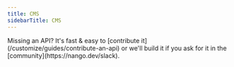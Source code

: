 ```yaml
---
title: CMS
sidebarTitle: CMS
---
```


<Tip>
    Missing an API? It's fast & easy to [contribute it](/customize/guides/contribute-an-api) or we'll build it if you ask for
    it in the [community](https://nango.dev/slack).
</Tip>

<CardGroup cols={4}>
    <Card title="Contentstack" href="/integrations/all/contentstack" color="#68a063" />
    <Card title="Webflow" href="/integrations/all/webflow" color="#68a063" />
    <Card title="Wordpress" href="/integrations/all/wordpress" color="#68a063" />
</CardGroup>

